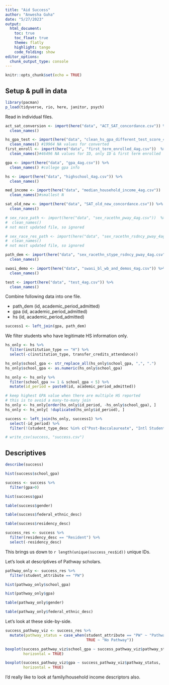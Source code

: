 ```yaml
---
title: "Aid Success"
author: "Anwesha Guha"
date: "5/27/2023"
output: 
  html_document:
    toc: true
    toc_float: true
    theme: flatly
    highlight: tango
    code_folding: show
editor_options: 
  chunk_output_type: console
---
```


```r
knitr::opts_chunk$set(echo = TRUE)
```

## Setup & pull in data

```r
library(pacman)
p_load(tidyverse, rio, here, janitor, psych)
```

Read in individual files.
```r
act_sat_conversion <- import(here("data", "ACT_SAT_concordance.csv")) %>% 
  clean_names()

hs_gpa_test <- import(here("data", "clean_hs_gpa_different_test_score_4ag.csv")) %>% 
  clean_names() #19964 NA values for converted
first_enroll <- import(here("data", "first_term_enrolled_4ag.csv"))  %>% 
  clean_names()#46496 NA values for ID, only ID & first term enrolled

gpa <- import(here("data", "gpa_4ag.csv")) %>% 
  clean_names() #college gpa info

hs <- import(here("data", "highschool_4ag.csv")) %>% 
  clean_names()

med_income <- import(here("data", "median_household_income_4ag.csv"))  %>% 
  clean_names()#smallest N

sat_old_new <- import(here("data", "SAT_old_new_concordance.csv")) %>% 
  clean_names()

# sex_race_path <- import(here("data", "sex_racethn_pway_4ag.csv"))  %>% 
#  clean_names()
# not most updated file, so ignored

# sex_race_res_path <- import(here("data", "sex_racethn_rsdncy_pway_4ag.csv")) %>% 
#  clean_names()
# not most updated file, so ignored

path_dem <- import(here("data", "sex_racethn_stype_rsdncy_pway_4ag.csv")) %>% 
  clean_names()

swasi_demo <- import(here("data", "swasi_bl_wb_and_demos_4ag.csv")) %>% 
  clean_names()

test <- import(here("data", "test_4ag.csv")) %>% 
  clean_names()
```

Combine following data into one file.

* path_dem (id, academic_period_admitted)
* gpa (id, academic_period_admitted)
* hs (id, academic_period_admitted)

```r
success1 <- left_join(gpa, path_dem)
```

We filter students who have legitimate HS information only. 

```r
hs_only <- hs %>% 
  filter(institution_type == "H") %>% 
  select(-c(institution_type, transfer_credits_attendance))

hs_only$school_gpa <- str_replace_all(hs_only$school_gpa, ",", ".")
hs_only$school_gpa <- as.numeric(hs_only$school_gpa)

hs_only <- hs_only %>% 
  filter(school_gpa >= 1 & school_gpa < 5) %>% 
  mutate(id_period = paste0(id, academic_period_admitted)) 

# keep highest GPA value when there are multiple HS reported 
# this is to avoid a many-to-many join
hs_only <- hs_only[order(hs_only$id_period, -hs_only$school_gpa), ]
hs_only <- hs_only[ !duplicated(hs_only$id_period), ]
```

```r
success <- left_join(hs_only, success1) %>% 
  select(-id_period) %>% 
  filter(!(student_type_desc %in% c("Post-Baccalaureate", "Intl Student Exchange")))

# write_csv(success, "success.csv")
```

## Descriptives

```r
describe(success)
```

```r
hist(success$school_gpa)
```


```r
success <- success %>% 
  filter(gpa>0)

hist(success$gpa)
```


```r
table(success$gender)
```

```r
table(success$federal_ethnic_desc)
```

```r
table(success$residency_desc)

success_res <- success %>% 
  filter(residency_desc == "Resident") %>% 
  select(-residency_desc) 
```

This brings us down to `r length(unique(success_res$id))` unique IDs. 

Let's look at descriptives of Pathway scholars.

```r
pathway_only <- success_res %>% 
  filter(student_attribute == "PW")
```

```r
hist(pathway_only$school_gpa)
```

```r
hist(pathway_only$gpa)
```


```r
table(pathway_only$gender)
```

```r
table(pathway_only$federal_ethnic_desc)
```

Let's look at these side-by-side.

```r
success_pathway_viz <- success_res %>% 
  mutate(pathway_status = case_when(student_attribute == "PW" ~ "Pathway",
                                    TRUE ~ "No Pathway"))
```


```r
boxplot(success_pathway_viz$school_gpa ~ success_pathway_viz$pathway_status,
        horizontal = TRUE)
```

```r
boxplot(success_pathway_viz$gpa ~ success_pathway_viz$pathway_status,
        horizontal = TRUE)
```

I'd really like to look at family/household income descriptors also.

